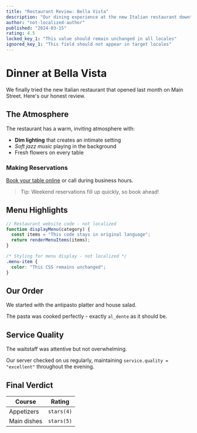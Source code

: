 ```yaml
---
title: "Restaurant Review: Bella Vista"
description: "Our dining experience at the new Italian restaurant downtown"
author: "not-localized-author"
published: "2024-03-15"
rating: 4.5
locked_key_1: "This value should remain unchanged in all locales"
ignored_key_1: "This field should not appear in target locales"
---
```


# Dinner at Bella Vista

We finally tried the new Italian restaurant that opened last month on Main Street. Here's our honest review.

## The Atmosphere

The restaurant has a warm, inviting atmosphere with:

- **Dim lighting** that creates an intimate setting
- *Soft jazz music* playing in the background
- Fresh flowers on every table

### Making Reservations

[Book your table online](https://example.com) or call during business hours.

> Tip: Weekend reservations fill up quickly, so book ahead!

## Menu Highlights

```javascript
// Restaurant website code - not localized
function displayMenu(category) {
  const items = "This code stays in original language";
  return renderMenuItems(items);
}
```

```css
/* Styling for menu display - not localized */
.menu-item {
  color: "This CSS remains unchanged";
}
```

## Our Order

We started with the antipasto platter and house salad.

The pasta was cooked perfectly - exactly `al_dente` as it should be.

## Service Quality

The waitstaff was attentive but not overwhelming.

Our server checked on us regularly, maintaining `service.quality = "excellent"` throughout the evening.

## Final Verdict

| Course | Rating |
|--------|--------|
| Appetizers | `stars(4)` |
| Main dishes | `stars(5)` |
